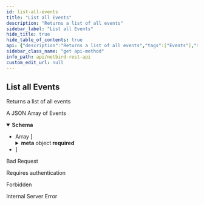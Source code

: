 ```yaml
---
id: list-all-events
title: "List all Events"
description: "Returns a list of all events"
sidebar_label: "List all Events"
hide_title: true
hide_table_of_contents: true
api: {"description":"Returns a list of all events","tags":["Events"],"security":[{"BearerAuth":[]},{"TokenAuth":[]}],"responses":{"200":{"description":"A JSON Array of Events","content":{"application/json":{"schema":{"type":"array","items":{"type":"object","properties":{"id":{"description":"Event unique identifier","type":"string"},"timestamp":{"description":"The date and time when the event occurred","type":"string","format":"date-time"},"activity":{"description":"The activity that occurred during the event","type":"string"},"activity_code":{"description":"The string code of the activity that occurred during the event","type":"string","enum":["user.peer.delete","user.join","user.invite","user.peer.add","user.group.add","user.group.delete","user.role.update","setupkey.peer.add","setupkey.add","setupkey.update","setupkey.revoke","setupkey.overuse","setupkey.group.delete","setupkey.group.add","rule.add","rule.delete","rule.update","policy.add","policy.delete","policy.update","group.add","group.update","dns.setting.disabled.management.group.add","dns.setting.disabled.management.group.delete","account.create","account.setting.peer.login.expiration.update","account.setting.peer.login.expiration.disable","account.setting.peer.login.expiration.enable","route.add","route.delete","route.update","nameserver.group.add","nameserver.group.delete","nameserver.group.update","peer.ssh.disable","peer.ssh.enable","peer.rename","peer.login.expiration.disable","peer.login.expiration.enable"]},"initiator_id":{"description":"The ID of the initiator of the event. E.g., an ID of a user that triggered the event.","type":"string"},"target_id":{"description":"The ID of the target of the event. E.g., an ID of the peer that a user removed.","type":"string"},"meta":{"description":"The metadata of the event","type":"object","additionalProperties":{"type":"string"}}},"required":["id","timestamp","activity","activity_code","initiator_id","target_id","meta"],"title":"Event"}}}}},"400":{"description":"Bad Request","content":{}},"401":{"description":"Requires authentication","content":{}},"403":{"description":"Forbidden","content":{}},"500":{"description":"Internal Server Error","content":{}}},"method":"get","path":"/api/events","servers":[{"url":"https://netbird.io","description":"Default server"}],"securitySchemes":{"BearerAuth":{"type":"http","scheme":"bearer","bearerFormat":"JWT"},"TokenAuth":{"type":"apiKey","in":"header","name":"Authorization","description":"Prefix the value with \\\"Token\\\" to indicate the custom authorization type"}},"info":{"title":"NetBird REST API","description":"API to manipulate groups, rules, policies and retrieve information about peers and users","version":"0.0.1"},"postman":{"name":"List all Events","description":{"content":"Returns a list of all events","type":"text/plain"},"url":{"path":["api","events"],"host":["{{baseUrl}}"],"query":[],"variable":[]},"header":[{"key":"Accept","value":"application/json"}],"method":"GET","auth":{"type":"bearer","bearer":[{"type":"any","value":"<Bearer Token>","key":"token"}]}}}
sidebar_class_name: "get api-method"
info_path: api/netbird-rest-api
custom_edit_url: null
---
```



## List all Events



Returns a list of all events

<div><ApiTabs><TabItem label={"200"} value={"200"}><div>

A JSON Array of Events

</div><div><MimeTabs schemaType={"response"}><TabItem label={"application/json"} value={"application/json"}><SchemaTabs><TabItem label={"Schema"} value={"Schema"}><details style={{}} data-collapsed={false} open={true}><summary style={{"textAlign":"left"}}><strong>Schema</strong></summary><div style={{"textAlign":"left","marginLeft":"1rem"}}></div><ul style={{"marginLeft":"1rem"}}><li><div style={{"fontSize":"var(--ifm-code-font-size)","opacity":"0.6","marginLeft":"-.5rem","paddingBottom":".5rem"}}>Array [</div></li><SchemaItem collapsible={false} name={"id"} required={true} schemaName={"string"} qualifierMessage={undefined} schema={{"description":"Event unique identifier","type":"string"}}></SchemaItem><SchemaItem collapsible={false} name={"timestamp"} required={true} schemaName={"date-time"} qualifierMessage={undefined} schema={{"description":"The date and time when the event occurred","type":"string","format":"date-time"}}></SchemaItem><SchemaItem collapsible={false} name={"activity"} required={true} schemaName={"string"} qualifierMessage={undefined} schema={{"description":"The activity that occurred during the event","type":"string"}}></SchemaItem><SchemaItem collapsible={false} name={"activity_code"} required={true} schemaName={"string"} qualifierMessage={"**Possible values:** [`user.peer.delete`, `user.join`, `user.invite`, `user.peer.add`, `user.group.add`, `user.group.delete`, `user.role.update`, `setupkey.peer.add`, `setupkey.add`, `setupkey.update`, `setupkey.revoke`, `setupkey.overuse`, `setupkey.group.delete`, `setupkey.group.add`, `rule.add`, `rule.delete`, `rule.update`, `policy.add`, `policy.delete`, `policy.update`, `group.add`, `group.update`, `dns.setting.disabled.management.group.add`, `dns.setting.disabled.management.group.delete`, `account.create`, `account.setting.peer.login.expiration.update`, `account.setting.peer.login.expiration.disable`, `account.setting.peer.login.expiration.enable`, `route.add`, `route.delete`, `route.update`, `nameserver.group.add`, `nameserver.group.delete`, `nameserver.group.update`, `peer.ssh.disable`, `peer.ssh.enable`, `peer.rename`, `peer.login.expiration.disable`, `peer.login.expiration.enable`]"} schema={{"description":"The string code of the activity that occurred during the event","type":"string","enum":["user.peer.delete","user.join","user.invite","user.peer.add","user.group.add","user.group.delete","user.role.update","setupkey.peer.add","setupkey.add","setupkey.update","setupkey.revoke","setupkey.overuse","setupkey.group.delete","setupkey.group.add","rule.add","rule.delete","rule.update","policy.add","policy.delete","policy.update","group.add","group.update","dns.setting.disabled.management.group.add","dns.setting.disabled.management.group.delete","account.create","account.setting.peer.login.expiration.update","account.setting.peer.login.expiration.disable","account.setting.peer.login.expiration.enable","route.add","route.delete","route.update","nameserver.group.add","nameserver.group.delete","nameserver.group.update","peer.ssh.disable","peer.ssh.enable","peer.rename","peer.login.expiration.disable","peer.login.expiration.enable"]}}></SchemaItem><SchemaItem collapsible={false} name={"initiator_id"} required={true} schemaName={"string"} qualifierMessage={undefined} schema={{"description":"The ID of the initiator of the event. E.g., an ID of a user that triggered the event.","type":"string"}}></SchemaItem><SchemaItem collapsible={false} name={"target_id"} required={true} schemaName={"string"} qualifierMessage={undefined} schema={{"description":"The ID of the target of the event. E.g., an ID of the peer that a user removed.","type":"string"}}></SchemaItem><SchemaItem collapsible={true} className={"schemaItem"}><details style={{}}><summary style={{}}><strong>meta</strong><span style={{"opacity":"0.6"}}> object</span><strong style={{"fontSize":"var(--ifm-code-font-size)","color":"var(--openapi-required)"}}> required</strong></summary><div style={{"marginLeft":"1rem"}}><div style={{"marginTop":".5rem","marginBottom":".5rem"}}>

The metadata of the event

</div><li><div><code>property name*</code><span style={{"opacity":"0.6"}}> string</span></div></li></div></details></SchemaItem><li><div style={{"fontSize":"var(--ifm-code-font-size)","opacity":"0.6","marginLeft":"-.5rem"}}>]</div></li></ul></details></TabItem><TabItem label={"Example (from schema)"} value={"Example (from schema)"}><ResponseSamples responseExample={"[\n  {\n    \"id\": \"string\",\n    \"timestamp\": \"2023-04-26T12:12:56.650Z\",\n    \"activity\": \"string\",\n    \"activity_code\": \"user.peer.delete\",\n    \"initiator_id\": \"string\",\n    \"target_id\": \"string\",\n    \"meta\": {}\n  }\n]"} language={"json"}></ResponseSamples></TabItem></SchemaTabs></TabItem></MimeTabs></div></TabItem><TabItem label={"400"} value={"400"}><div>

Bad Request

</div><div></div></TabItem><TabItem label={"401"} value={"401"}><div>

Requires authentication

</div><div></div></TabItem><TabItem label={"403"} value={"403"}><div>

Forbidden

</div><div></div></TabItem><TabItem label={"500"} value={"500"}><div>

Internal Server Error

</div><div></div></TabItem></ApiTabs></div>
      
